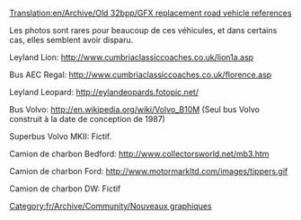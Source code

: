 [[Translation:en/Archive/Old 32bpp/GFX replacement road vehicle references]]


[[Category:fr/Archive/Community/Nouveaux graphiques]]

Les photos sont rares pour beaucoup de ces véhicules, et dans certains cas, elles semblent avoir disparu.

Leyland Lion:
http://www.cumbriaclassiccoaches.co.uk/lion1a.asp

Bus AEC Regal:
http://www.cumbriaclassiccoaches.co.uk/florence.asp

Leyland Leopard:
http://eylandeopards.fotopic.net/

Bus Volvo:
http://en.wikipedia.org/wiki/Volvo_B10M (Seul bus Volvo construit à la date de conception de 1987)

Superbus Volvo MKII:
Fictif.

Camion de charbon Bedford:
http://www.collectorsworld.net/mb3.htm

Camion de charbon Ford:
http://www.motormarkltd.com/images/tippers.gif

Camion de charbon DW:
Fictif